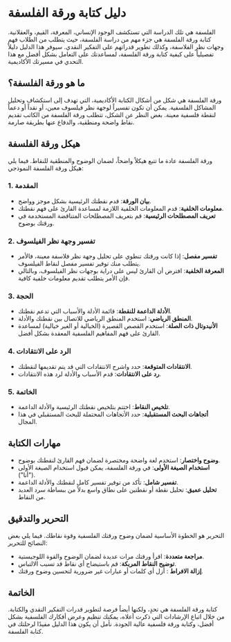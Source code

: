 # دليل كتابة ورقة الفلسفة

الفلسفة هي تلك الدراسة التي تستكشف الوجود الإنساني، المعرفة، القيم، والعقلانية. كتابة ورقة الفلسفة هي جزء مهم من دراسة الفلسفة، حيث يتطلب من الطلاب فهم وجهات نظر الفلاسفة، وكذلك تطوير قدراتهم على التفكير النقدي. سيوفر هذا الدليل دليلاً تفصيلياً على كيفية كتابة ورقة الفلسفة، لمساعدتك على التعامل بشكل أفضل مع هذا التحدي في مسيرتك الأكاديمية.

## ما هو ورقة الفلسفة؟

ورقة الفلسفة هي شكل من أشكال الكتابة الأكاديمية، التي تهدف إلى استكشاف وتحليل المشاكل الفلسفية. يمكن أن تكون تفسيراً لوجهة نظر فيلسوف معين، أو نقداً أو دعماً لنقطة فلسفية معينة. بغض النظر عن الشكل، تتطلب ورقة الفلسفة من الكاتب تقديم نقاط واضحة ومنطقية، والدفاع عنها بطريقة صارمة.

## هيكل ورقة الفلسفة

ورقة الفلسفة عادة ما تتبع هيكلاً واضحاً، لضمان الوضوح والمنطقية للنقاط. فيما يلي هيكل ورقة الفلسفة النموذجي:

### 1. المقدمة

- **بيان الورقة**: قدم نقطتك الرئيسية بشكل موجز وواضح.
- **معلومات الخلفية**: قدم المعلومات الخلفية اللازمة لمساعدة القارئ على فهم نقطتك.
- **تعريف المصطلحات الرئيسية**: قم بتعريف المصطلحات المتناقضة المستخدمة في ورقتك بوضوح.

### 2. تفسير وجهة نظر الفيلسوف

- **تفسير مفصل**: إذا كانت ورقتك تنطوي على تحليل وجهة نظر فلاسفة معينة، فالأمر يتطلب منك توفير تفسير مفصل لنقاط الفيلسوف.
- **المعرفة الخلفية**: افترض أن القارئ ليس على دراية بوجهات نظر الفيلسوف، وبالتالي فإن الأمر يتطلب تقديم معلومات خلفية كافية.

### 3. الحجة

- **الأدلة الداعمة للنقطة**: قائمة الأدلة والأسباب التي تدعم نقطتك.
- **المنطق الرياضي**: استخدم المنطق الرياضي للاتصال بين نقطتك والأدلة.
- **الأنيدوتال ذات الصلة**: استخدم القصص القصيرة (الخيالية أو الغير خيالية) لمساعدة القارئ على فهم المفاهيم الفلسفية المعقدة بشكل أفضل.

### 4. الرد على الانتقادات 

- **الانتقادات المتوقعة**: حدد واشرح الانتقادات التي قد يتم تقديمها لنقطتك.
- **رد على الانتقادات**: قدم الأسباب والأدلة لرد هذه الانتقادات.

### 5. الخاتمة

- **تلخيص النقاط**: اختتم بتلخيص نقطتك الرئيسية والأدلة الداعمة.
- **أتجاهات البحث المستقبلية**: حدد الأتجاهات المحتملة للبحث المستقبلي في هذا المجال.

## مهارات الكتابة

- **وضوح واختصار**: استخدم لغة واضحة ومختصرة لضمان فهم القارئ لنقطتك بوضوح.
- **استخدام الصيغة الأولى**: في ورقة الفلسفة، يمكن قبول استخدام الصيغة الأولى ("أنا").
- **تفسير شامل**: تأكد من توفير تفسير كامل لنقطتك والأدلة الداعمة.
- **تحليل عميق**: تحليل نقطة أو نقطتين على نطاق واسع بدلاً من ببساطة سرد العديد من النقاط.
   
## التحرير والتدقيق

التحرير هو الخطوة الأساسية لضمان وضوح ورقتك الفلسفية وقوة نقاطك. فيما يلي بعض النصائح للتحرير:

- **مراجعة متعددة**: اقرأ ورقتك مرات عديدة لضمان الوضوح والقوة اللوجيستية.
- **توضيح النقاط المربكة**: قم باستيضاح أي نقاط قد تسبب الالتباس.
- **إزالة الافراط** : أزل أي كلمات أو عبارات غير ضرورية لتحسين وضوح ورقتك.

## الخاتمة

كتابة ورقة الفلسفة هي تحدٍ، ولكنها أيضاً فرصة لتطوير قدرات التفكير النقدي والكتابة. من خلال اتباع الإرشادات التي ذكرت أعلاه، يمكنك تنظيم وعرض أفكارك الفلسفية بشكل أفضل، وكتابة ورقة فلسفية عالية الجودة. نأمل أن يكون هذا الدليل مفيدًا لرحلتك في كتابة الفلسفة.

